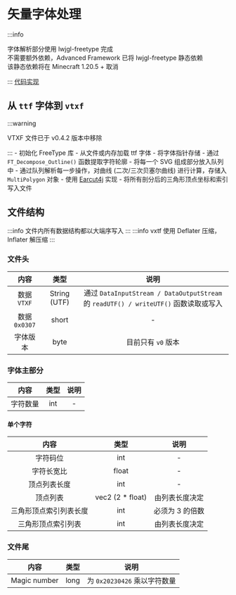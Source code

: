 
# 矢量字体处理
:::info

字体解析部分使用 lwjgl-freetype 完成<br/>
不需要额外依赖，Advanced Framework 已将 lwjgl-freetype 静态依赖<br/>
该静态依赖将在 Minecraft 1.20.5 + 取消<br/>

:::
[代码实现](https://github.com/PrimogemStudio/Advanced-Framework/tree/main/fontengine/src/main/java/com/primogemstudio/advancedfmk/ftwrap)
## 从 ```ttf``` 字体到 ```vtxf```

:::warning

VTXF 文件已于 v0.4.2 版本中移除<br/>

:::
<Tabs>
  <TabItem value="step1" label="解析字体" default>
    - 初始化 FreeType 库
    - 从文件或内存加载 ttf 字体
    - 将字体指针存储
  </TabItem>
  <TabItem value="step2" label="获取 SVG 路径">
    - 通过 ```FT_Decompose_Outline()``` 函数提取字符轮廓
    - 将每一个 SVG 组成部分放入队列中
  </TabItem>
  <TabItem value="step3" label="分离多边形">
    - 通过队列解析每一步操作，对曲线 (二次/三次贝塞尔曲线) 进行计算，存储入 ```MultiPolygon``` 对象
  </TabItem>
  <TabItem value="step4" label="三角剖分 (Earcut)">
    - 使用 [Earcut4j](https://github.com/earcut4j/earcut4j) 实现
  </TabItem>
  <TabItem value="step5" label="写入 vtxf 文件">
    - 将所有剖分后的三角形顶点坐标和索引写入文件
  </TabItem>
</Tabs>

## 文件结构
:::info
文件内所有数据结构都以大端序写入
:::
:::info
vxtf 使用 Deflater 压缩，Inflater 解压缩
:::
### 文件头
内容     | 类型 | 说明
:--------: | :-----: | :-----:
数据 ```VTXF``` | String (UTF) | 通过 ```DataInputStream / DataOutputStream``` 的 ```readUTF() / writeUTF()``` 函数读取或写入
数据 ```0x0307``` | short | -
字体版本 | byte | 目前只有 ```v0``` 版本
### 字体主部分
内容     | 类型 | 说明
:--------: | :-----: | :-----:
字符数量 | int | - 
#### 单个字符 <br/>
内容     | 类型 | 说明
:--------: | :-----: | :-----:
字符码位 | int | - 
字符长宽比 | float | -
顶点列表长度 | int | -
顶点列表 | vec2 (2 * float) | 由列表长度决定
三角形顶点索引列表长度 | int | 必须为 3 的倍数
三角形顶点索引列表 | int | 由列表长度决定
### 文件尾
内容     | 类型 | 说明
:--------: | :-----: | :-----:
Magic number | long | 为 ```0x20230426``` 乘以字符数量
